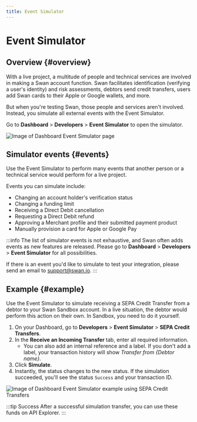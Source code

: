 ```yaml
---
title: Event Simulator
---
```


# Event Simulator

## Overview {#overview}

With a live project, a multitude of people and technical services are involved in making a Swan account function.
Swan facilitates identification (verifying a user's identity) and risk assessments, debtors send credit transfers, users add Swan cards to their Apple or Google wallets, and more.

But when you're testing Swan, those people and services aren't involved.
Instead, you simulate all external events with the Event Simulator.

Go to **Dashboard** > **Developers** > **Event Simulator** to open the simulator.

![Image of Dashboard Event Simulator page](../../images/developers/tools/event-simulator.png)


<TestingApiEventSimulator />

## Simulator events {#events}

Use the Event Simulator to perform many events that another person or a technical service would perform for a live project.

Events you can simulate include:

- Changing an account holder's verification status
- Changing a funding limit
- Receiving a Direct Debit cancellation
- Requesting a Direct Debit refund
- Approving a Merchant profile and their submitted payment product
- Manually provision a card for Apple or Google Pay

:::info
The list of simulator events is not exhaustive, and Swan often adds events as new features are released.
Please go to **Dashboard** > **Developers** > **Event Simulator** for all possibilities.

If there is an event you'd like to simulate to test your integration, please send an email to support@swan.io.
:::

## Example {#example}

Use the Event Simulator to simulate receiving a SEPA Credit Transfer from a debtor to your Swan Sandbox account.
In a live situation, the debtor would perform this action on their own.
In Sandbox, you need to do it yourself.

1. On your Dashboard, go to **Developers** > **Event Simulator** > **SEPA Credit Transfers**.
1. In the **Receive an Incoming Transfer** tab, enter all required information.
   - You can also add an internal reference and a label. If you don't add a label, your transaction history will show _Transfer from \{Debtor name\}_.
1. Click **Simulate**.
1. Instantly, the status changes to the new status. If the simulation succeeded, you'll see the status `Success` and your transaction ID.

![Image of Dashboard Event Simulator example using SEPA Credit Transfers](../../images/developers/tools/simulator-example.png)

:::tip Success
After a successful simulation transfer, you can use these funds on API Explorer.
:::
